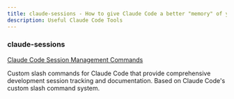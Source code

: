 ```yaml
---
title: claude-sessions - How to give Claude Code a better "memory" of your project
description: Useful Claude Code Tools
---
```



### claude-sessions 
[Claude Code Session Management Commands](https://github.com/iannuttall/claude-sessions)

Custom slash commands for Claude Code that provide comprehensive development session tracking and documentation. Based on Claude Code's custom slash command system.


<YouTube id="https://youtu.be/higAxJk_zig" />
